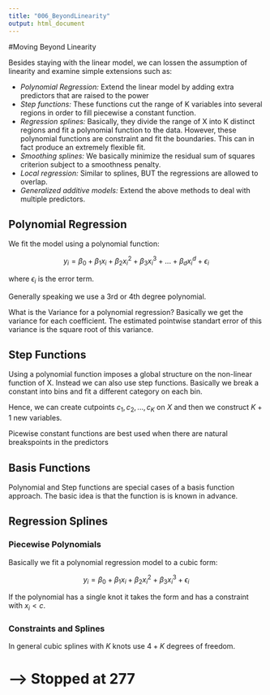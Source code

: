 ```yaml
---
title: "006_BeyondLinearity"
output: html_document
---
```


#Moving Beyond Linearity

Besides staying with the linear model, we can lossen the assumption of linearity and examine simple extensions such as:

* *Polynomial Regression:* Extend the linear model by adding extra predictors that are raised to the power
* *Step functions:* These functions cut the range of K variables into several regions in order to fill piecewise a constant function.
* *Regression splines:* Basically, they divide the range of X into K distinct regions and fit a polynomial function to the data. However, these polynomial functions are constraint and fit the boundaries. This can in fact produce an extremely flexible fit.
* *Smoothing splines:* We basically minimize the residual sum of squares criterion subject to a smoothness penalty.
* *Local regression:* Similar to splines, BUT the regressions are allowed to overlap.
* *Generalized additive models:* Extend the above methods to deal with multiple predictors.

## Polynomial Regression

We fit the model using a polynomial function:

$$
y_i = \beta_0 + \beta_1x_i + \beta_2x_i^2 + \beta_3x_i^3 + ... + \beta_dx_i^d + \epsilon_i
$$

where $\epsilon_i$ is the error term.

Generally speaking we use a 3rd or 4th degree polynomial.

What is the Variance for a polynomial regression? Basically we get the variance for each coefficient. The estimated pointwise standart error of this variance is the square root of this variance. 

## Step Functions

Using a polynomial function imposes a global structure on the non-linear function of X. Instead we can also use step functions. Basically we break a constant into bins and fit a different category on each bin.

Hence, we can create cutpoints $c_1,c_2, ..., c_K$ on $X$ and then we construct $K+1$ new variables.

Picewise constant functions are best used when there are natural breakspoints in the predictors

## Basis Functions

Polynomial and Step functions are special cases of a basis function approach. The basic idea is that the function is is known in advance. 

## Regression Splines

### Piecewise Polynomials

Basically we fit a polynomial regression model to a cubic form:

$$
y_i = \beta_0 + \beta_1x_i + \beta_2x_i^2 + \beta_3x_i^3 + \epsilon_i
$$

If the polynomial has a single knot it takes the form and has a constraint with $x_i < c$.

### Constraints and Splines

In general cubic splines with $K$ knots use $4 + K$ degrees of freedom.







# --> Stopped at 277